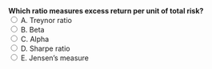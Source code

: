 ::: {.question-block}
<form onsubmit="event.preventDefault(); checkAnswer('module3_mcq_q18')" data-correct-answer="D">
<strong style="display: block;">Which ratio measures excess return per unit of total risk?</strong>
<label><input type="radio" name="module3_mcq_q18" value="A"> A. Treynor ratio</label><br>
<label><input type="radio" name="module3_mcq_q18" value="B"> B. Beta</label><br>
<label><input type="radio" name="module3_mcq_q18" value="C"> C. Alpha</label><br>
<label><input type="radio" name="module3_mcq_q18" value="D"> D. Sharpe ratio</label><br>
<label><input type="radio" name="module3_mcq_q18" value="E"> E. Jensen’s measure</label><br>
</form>
<div id="feedback-module3_mcq_q18" class="feedback" data-status="" style="display:none;">
✅ Correct: D. Sharpe ratio = (Rp−Rf)/σp.
</div>
:::
